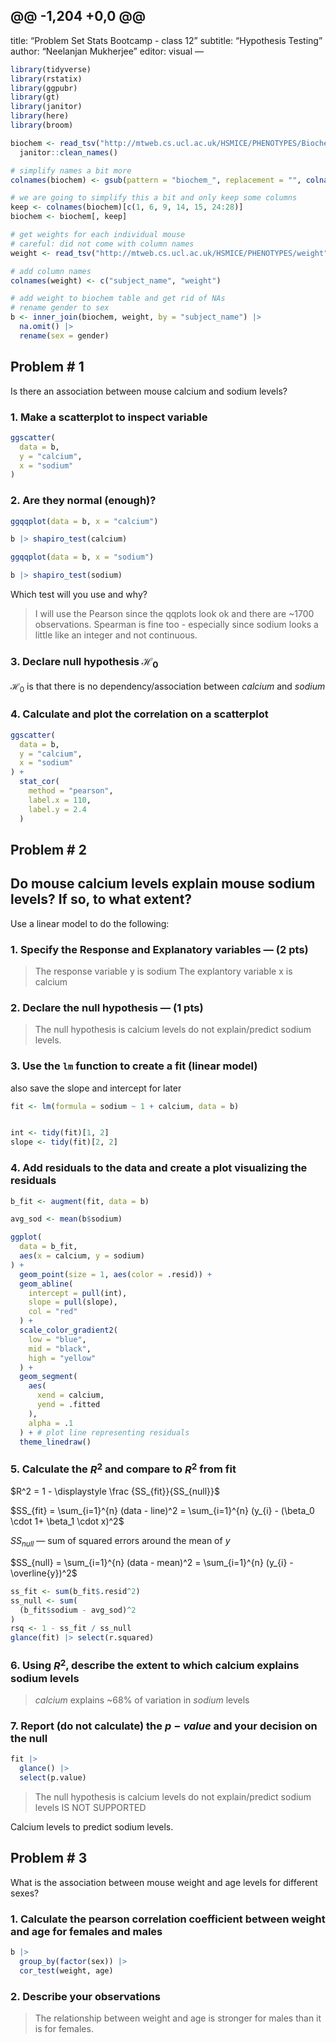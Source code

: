 @@ -1,204 +0,0 @@
---
title: "Problem Set Stats Bootcamp - class 12"
subtitle: "Hypothesis Testing"
author: "Neelanjan Mukherjee"
editor: visual
---

```r
library(tidyverse)
library(rstatix)
library(ggpubr)
library(gt)
library(janitor)
library(here)
library(broom)
```

```r
biochem <- read_tsv("http://mtweb.cs.ucl.ac.uk/HSMICE/PHENOTYPES/Biochemistry.txt", show_col_types = FALSE) |>
  janitor::clean_names()

# simplify names a bit more
colnames(biochem) <- gsub(pattern = "biochem_", replacement = "", colnames(biochem))

# we are going to simplify this a bit and only keep some columns
keep <- colnames(biochem)[c(1, 6, 9, 14, 15, 24:28)]
biochem <- biochem[, keep]

# get weights for each individual mouse
# careful: did not come with column names
weight <- read_tsv("http://mtweb.cs.ucl.ac.uk/HSMICE/PHENOTYPES/weight", col_names = F, show_col_types = FALSE)

# add column names
colnames(weight) <- c("subject_name", "weight")

# add weight to biochem table and get rid of NAs
# rename gender to sex
b <- inner_join(biochem, weight, by = "subject_name") |>
  na.omit() |>
  rename(sex = gender)
```

## Problem \# 1

Is there an association between mouse calcium and sodium levels?

### 1. Make a scatterplot to inspect variable

```r
ggscatter(
  data = b,
  y = "calcium",
  x = "sodium"
)
```

### 2. Are they normal (enough)?

```r
ggqqplot(data = b, x = "calcium")

b |> shapiro_test(calcium)

ggqqplot(data = b, x = "sodium")

b |> shapiro_test(sodium)
```

Which test will you use and why?

> I will use the Pearson since the qqplots look ok and there are \~1700 observations. Spearman is fine too - especially since sodium looks a little like an integer and not continuous.

### 3. Declare null hypothesis $\mathcal{H}_0$

$\mathcal{H}_0$ is that there is no dependency/association between $calcium$ and  $sodium$

### 4. Calculate and plot the correlation on a scatterplot

```r
ggscatter(
  data = b,
  y = "calcium",
  x = "sodium"
) +
  stat_cor(
    method = "pearson",
    label.x = 110,
    label.y = 2.4
  )
```




## Problem \# 2

## Do mouse calcium levels explain mouse sodium levels? If so, to what extent?   

Use a linear model to do the following:  

### 1. Specify the Response and Explanatory variables --- (2 pts)  

> The response variable y is sodium
> The explantory variable x is calcium


### 2. Declare the null hypothesis --- (1 pts)

> The null hypothesis is calcium levels do not explain/predict sodium levels.

### 3. Use the `lm` function to create a fit (linear model) 


also save the slope and intercept for later

```r
fit <- lm(formula = sodium ~ 1 + calcium, data = b)


int <- tidy(fit)[1, 2]
slope <- tidy(fit)[2, 2]
```

### 4. Add residuals to the data and create a plot visualizing the residuals

```r
b_fit <- augment(fit, data = b)

avg_sod <- mean(b$sodium)

ggplot(
  data = b_fit,
  aes(x = calcium, y = sodium)
) +
  geom_point(size = 1, aes(color = .resid)) +
  geom_abline(
    intercept = pull(int),
    slope = pull(slope),
    col = "red"
  ) +
  scale_color_gradient2(
    low = "blue",
    mid = "black",
    high = "yellow"
  ) +
  geom_segment(
    aes(
      xend = calcium,
      yend = .fitted
    ),
    alpha = .1
  ) + # plot line representing residuals
  theme_linedraw()
```

### 5. Calculate the $R^2$ and compare to $R^2$ from fit

$R^2 = 1 - \displaystyle \frac {SS_{fit}}{SS_{null}}$

$SS_{fit} = \sum_{i=1}^{n} (data - line)^2 = \sum_{i=1}^{n} (y_{i} - (\beta_0 \cdot 1+ \beta_1 \cdot x)^2$

$SS_{null}$ — sum of squared errors around the mean of $y$

$SS_{null} = \sum_{i=1}^{n} (data - mean)^2 = \sum_{i=1}^{n} (y_{i} - \overline{y})^2$


  

```r
ss_fit <- sum(b_fit$.resid^2)
ss_null <- sum(
  (b_fit$sodium - avg_sod)^2
)
rsq <- 1 - ss_fit / ss_null
glance(fit) |> select(r.squared)
```


### 6. Using $R^2$, describe the extent to which calcium explains sodium levels

> $calcium$ explains ~68% of variation in  $sodium$ levels  

### 7. Report (do not calculate) the $p-value$ and your decision on the null

```r
fit |>
  glance() |>
  select(p.value)
```

> The null hypothesis is calcium levels do not explain/predict sodium levels IS NOT SUPPORTED

Calcium levels to predict sodium levels.

## Problem \# 3

What is the association between mouse weight and age levels for different sexes?


### 1. Calculate the pearson correlation coefficient between weight and age for females and males

```r
b |>
  group_by(factor(sex)) |>
  cor_test(weight, age)
```

### 2. Describe your observations

> The relationship between weight and age is stronger for males than it is for females.
